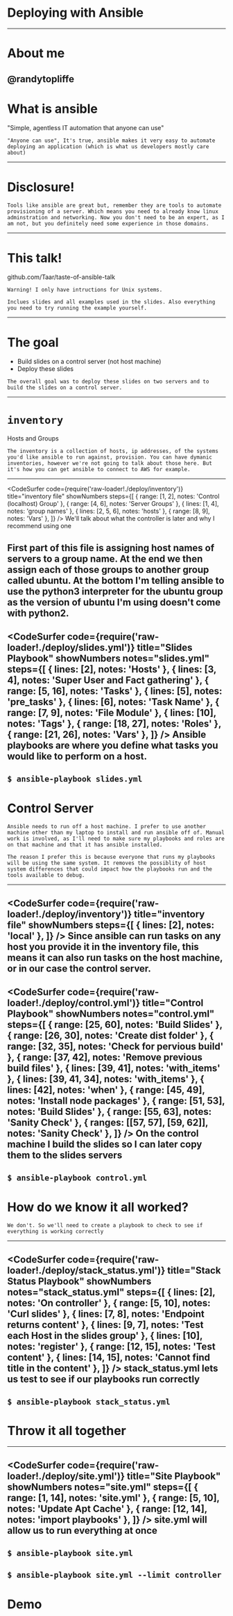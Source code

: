 
# Deploying with Ansible
---
# About me

@randytopliffe
---
# What is ansible

"Simple, agentless IT automation that anyone can use"
```notes
"Anyone can use", It's true, ansible makes it very easy to automate deploying an application (which is what us developers mostly care about)
```
---
# Disclosure!

```notes
Tools like ansible are great but, remember they are tools to automate provisioning of a server. Which means you need to already know linux adminstration and networking. Now you don't need to be an expert, as I am not, but you definitely need some experience in those domains.
```
---
# This talk!

github.com/Taar/taste-of-ansible-talk
```notes
Warning! I only have intructions for Unix systems.

Inclues slides and all examples used in the slides. Also everything you need to try running the example yourself.
```
---
# The goal
- Build slides on a control server (not host machine)
- Deploy these slides
```notes
The overall goal was to deploy these slides on two servers and to build the slides on a control server.
```
---
# `inventory`

Hosts and Groups

```notes
The inventory is a collection of hosts, ip addresses, of the systems you'd like ansible to run against, provision. You can have dymanic inventories, however we're not going to talk about those here. But it's how you can get ansible to connect to AWS for example.
```
---
<CodeSurfer
  code={require('raw-loader!./deploy/inventory')}
  title="inventory file"
  showNumbers
  steps={[
    { range: [1, 2], notes: 'Control (localhost) Group' },
    { range: [4, 6], notes: 'Server Groups' },
    { lines: [1, 4], notes: 'group names' },
    { lines: [2, 5, 6], notes: 'hosts' },
    { range: [8, 9], notes: 'Vars' },
  ]}
/>
<Notes>
We'll talk about what the controller is later and why I recommend using one

First part of this file is assigning host names of servers to a group name. At the end we then assign each of those groups to another group called ubuntu. At the bottom I'm telling ansible to use the python3 interpreter for the ubuntu group as the version of ubuntu I'm using doesn't come with python2.
</Notes>
---
<CodeSurfer
  code={require('raw-loader!./deploy/slides.yml')}
  title="Slides Playbook"
  showNumbers
  notes="slides.yml"
  steps={[
    { lines: [2], notes: 'Hosts' },
    { lines: [3, 4], notes: 'Super User and Fact gathering' },
    { range: [5, 16], notes: 'Tasks' },
    { lines: [5], notes: 'pre_tasks' },
    { lines: [6], notes: 'Task Name' },
    { range: [7, 9], notes: 'File Module' },
    { lines: [10], notes: 'Tags' },
    { range: [18, 27], notes: 'Roles' },
    { range: [21, 26], notes: 'Vars' },
  ]}
/>
<Notes>
Ansible playbooks are where you define what tasks you would like to perform on a host.
</Notes>
---
`$ ansible-playbook slides.yml`
---
# Control Server

```notes
Ansible needs to run off a host machine. I prefer to use another machine other than my laptop to install and run ansible off of. Manual work is involved, as I'll need to make sure my playbooks and roles are on that machine and that it has ansible installed.

The reason I prefer this is because everyone that runs my playbooks will be using the same system. It removes the possiblity of host system differences that could impact how the playbooks run and the tools available to debug.
```
---
<CodeSurfer
  code={require('raw-loader!./deploy/inventory')}
  title="inventory file"
  showNumbers
  steps={[
    { lines: [2], notes: 'local' },
  ]}
/>
<Notes>
Since ansible can run tasks on any host you provide it in the inventory file, this means it can also run tasks on the host machine, or in our case the control server.
</Notes>
---
<CodeSurfer
  code={require('raw-loader!./deploy/control.yml')}
  title="Control Playbook"
  showNumbers
  notes="control.yml"
  steps={[
    { range: [25, 60], notes: 'Build Slides' },
    { range: [26, 30], notes: 'Create dist folder' },
    { range: [32, 35], notes: 'Check for pervious build' },
    { range: [37, 42], notes: 'Remove previous build files' },
    { lines: [39, 41], notes: 'with_items' },
    { lines: [39, 41, 34], notes: 'with_items' },
    { lines: [42], notes: 'when' },
    { range: [45, 49], notes: 'Install node packages' },
    { range: [51, 53], notes: 'Build Slides' },
    { range: [55, 63], notes: 'Sanity Check' },
    { ranges: [[57, 57], [59, 62]], notes: 'Sanity Check' },
  ]}
/>
<Notes>
On the control machine I build the slides so I can later copy them to the slides servers
</Notes>
---
`$ ansible-playbook control.yml`
---
# How do we know it all worked?
```notes
We don't. So we'll need to create a playbook to check to see if everything is working correctly
```
---
<CodeSurfer
  code={require('raw-loader!./deploy/stack_status.yml')}
  title="Stack Status Playbook"
  showNumbers
  notes="stack_status.yml"
  steps={[
    { lines: [2], notes: 'On controller' },
    { range: [5, 10], notes: 'Curl slides' },
    { lines: [7, 8], notes: 'Endpoint returns content' },
    { lines: [9, 7], notes: 'Test each Host in the slides group' },
    { lines: [10], notes: 'register' },
    { range: [12, 15], notes: 'Test content' },
    { lines: [14, 15], notes: 'Cannot find title in the content' },
  ]}
/>
<Notes>
stack_status.yml lets us test to see if our playbooks run correctly
</Notes>
---
`$ ansible-playbook stack_status.yml`
---
# Throw it all together
---
<CodeSurfer
  code={require('raw-loader!./deploy/site.yml')}
  title="Site Playbook"
  showNumbers
  notes="site.yml"
  steps={[
    { range: [1, 14], notes: 'site.yml' },
    { range: [5, 10], notes: 'Update Apt Cache' },
    { range: [12, 14], notes: 'import playbooks' },
  ]}
/>
<Notes>
site.yml will allow us to run everything at once
</Notes>
---
`$ ansible-playbook site.yml`
---
`$ ansible-playbook site.yml --limit controller`
---
# Demo
